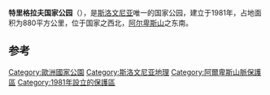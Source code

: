 {{Refimprove|time=2015-02-26T09:20:40+00:00}}
{{expand|time=2014-10-03T11:31:56+00:00}}
{{Infobox protected area
| name = 特里格拉夫国家公园
| iucn_category = V
| photo = Triglav.jpg
| photo_caption = 
| location = [[斯洛文尼亚|斯洛文尼亚]]
| nearest_city =
| coords = {{coord|46|20|N|13|46|E|scale:500000|display=inline,title}}
| lat_d =
| lat_m =
| lat_s =
| lat_NS =
| long_d =
| long_m =
| long_s =
| long_EW =
| area = 880 km²<ref name="TNPUvod">{{cite web |url=http://www.tnp.si/narodni_park/ |title=Triglavski narodni park (TNP) |publisher=Triglav National Park |accessdate=17 December 2011 |archive-date=2017-02-02 |archive-url=https://web.archive.org/web/20170202090907/http://www.tnp.si/narodni_park |dead-url=no }}</ref><ref>{{cite news |url=http://www.siol.net/novice/lokalne_novice/goriska/2011/12/triglavski_narodni_park_se_je_povecal_za_kneske_ravne.aspx |title=Triglavski narodni park se je povečal za Kneške Ravne |language=sl |trans_title=Triglav National Park Expanded To Kneške Ravne |publisher=Planet Siol.net |date=17 December 2011 |access-date=2014-10-03 |archive-url=https://web.archive.org/web/20141006065555/http://www.siol.net/novice/lokalne_novice/goriska/2011/12/triglavski_narodni_park_se_je_povecal_za_kneske_ravne.aspx |archive-date=2014-10-06 |dead-url=yes }}</ref>
| established = 1981<ref name="Snovalci">{{cite book |url=http://www.tnp.si/images/uploads/Snovalci_TNP.pdf |title=Snovalci Triglavskega narodnega parka - ljudje pred svojim časom |language=sl |trans_title=Designers of Triglav National Park − People Ahead of Their Time |publisher=Triglav National Park Public Institute |year=2006 |authors=Banovec Tomaž et al. |deadurl=yes |archiveurl=https://web.archive.org/web/20160425100530/http://www.tnp.si/images/uploads/Snovalci_TNP.pdf |archivedate=2016-04-25 }}</ref>
| visitation_num = 160万
| visitation_year = 2006
| governing_body =
}}
'''特里格拉夫国家公园'''（{{lang-sl|Triglavski narodni park}}），是[[斯洛文尼亚|斯洛文尼亚]]唯一的国家公园，建立于1981年，占地面积为880平方公里，位于国家之西北，[[阿尔卑斯山|阿尔卑斯山]]之东南。

==参考==
{{Reflist|2}}
{{Authority control}}
[[Category:歐洲國家公園|Category:歐洲國家公園]]
[[Category:斯洛文尼亚地理|Category:斯洛文尼亚地理]]
[[Category:阿爾卑斯山脈保護區|Category:阿爾卑斯山脈保護區]]
[[Category:1981年設立的保護區|Category:1981年設立的保護區]]